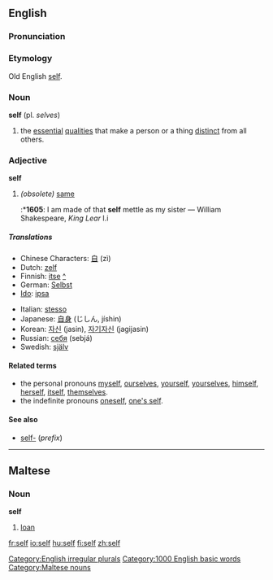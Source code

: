 ==English==
===Pronunciation===
{{IPA|/sɛlf/}}
===Etymology===
Old English [[self#Old English|self]].
===Noun===
'''self''' (pl. ''selves'')

# the [[essential]] [[qualities]] that make a person or a thing [[distinct]] from all others.

===Adjective===
'''self'''

# ''(obsolete)'' [[same]]
#:*'''1605''': I am made of that '''self''' mettle as my sister — William Shakespeare, ''King Lear'' I.i

=====Translations=====
{{top}}
*Chinese Characters: [[自]] (zì)
*Dutch: [[zelf]] {{n}}
*Finnish: [[itse]] [[:fi:itse|^]]
*German: [[Selbst]] {{n}}
*[[Ido]]: [[ipsa]]
{{mid}}
*Italian: [[stesso]]
*Japanese: [[自身]] (じしん, jíshin)
*Korean: [[자신]] (jasin), [[자기자신]] (jagijasin)
*Russian: [[себя]] (sebjá)
*Swedish: [[själv]]
{{bottom}}

====Related terms====
*the personal pronouns [[myself]], [[ourselves]], [[yourself]], [[yourselves]], [[himself]], [[herself]], [[itself]], [[themselves]].
*the indefinite pronouns [[oneself]], [[one's self]].

====See also====
*[[self-]] (''prefix'')

----

==Maltese==
===Noun===
'''self'''

# [[loan]]

[[Category:English irregular plurals]]
[[Category:1000 English basic words]]
[[Category:Maltese nouns]]

[[fr:self]]
[[io:self]]
[[hu:self]]
[[fi:self]]
[[zh:self]]